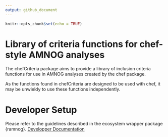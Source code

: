 ```yaml
---
output: github_document
---
```


<!-- Insert badges here -->

<!-- README.md is generated from README.Rmd. Please edit that file -->

```r
knitr::opts_chunk$set(echo = TRUE)
```

# Library of criteria functions for chef-style AMNOG analyses

The chefCriteria package aims to provide a library of inclusion criteria functions 
for use in AMNOG analyses created by the chef package.

As the functions found in chefCriteria are designed to be used with chef,
it may be unwieldy to use these functions independently.

# Developer Setup

Please refer to the guidelines described in the ecosystem wrapper package {ramnog}. [Developper Documentation](https://hta-pharma.github.io/ramnog/articles/#:~:text=Debugging-,Development,-Git%20Workflow)
